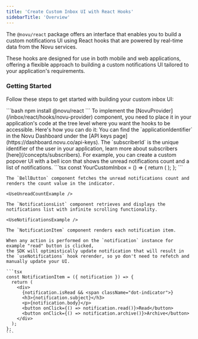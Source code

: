 ```yaml
---
title: 'Create Custom Inbox UI with React Hooks'
sidebarTitle: 'Overview'
---
```



The `@novu/react` package offers an interface that enables you to build a custom notifications UI using React hooks that are powered by real-time data from the Novu services.

These hooks are designed for use in both mobile and web applications, offering a flexible approach to building a custom notifications UI tailored to your application's requirements.

### Getting Started

Follow these steps to get started with building your custom inbox UI:

<Steps>
  <Step title="Install the @novu/react package">
    ```bash 
    npm install @novu/react 
    ```
  </Step>
  <Step title="Implement the NovuProvider">
    To implement the [NovuProvider](/inbox/react/hooks/novu-provider) component, you need to place it in your application's code at the tree level where you want the hooks to be accessible. Here's how you can do it:
    <NovuProviderExample />
    <Tip>
      You can find the `applicationIdentifier` in the Novu Dashboard under the [API
      keys page](https://dashboard.novu.co/api-keys). The `subscriberId` is the
      unique identifier of the user in your application, learn more about
      subscribers [here](/concepts/subscribers).
    </Tip>

  </Step>
  <Step title="Create the custom Inbox UI">
    For example, you can create a custom popover UI with a bell icon that shows the unread notifications count and a list of notifications.
    ```tsx 
    const YourCustomInbox = () => {
      return (
        <Popover.Root open={...} onOpenChange={...}>
          <Popover.Trigger>
            <BellButton />
          </Popover.Trigger>
          <Popover.Content>
            <NotificationsList />
          </Popover.Content>
        </Popover.Root>
      );
    };
    ```

    The `BellButton` component fetches the unread notifications count and renders the count value in the indicator.

    <UseUnreadCountExample />

    The `NotificationsList` component retrieves and displays the notifications list with infinite scrolling functionality.

    <UseNotificationsExample />

    The `NotificationItem` component renders each notification item.

    When any action is performed on the `notification` instance for example "read" button is clicked,
    the SDK will optimistically update notification that will result in the `useNotifications` hook rerender, so yo don't need to refetch and manually update your UI.

    ```tsx
    const NotificationItem = ({ notification }) => {
      return (
        <div>
          {notification.isRead && <span className="dot-indicator">}
          <h3>{notification.subject}</h3>
          <p>{notification.body}</p>
          <button onClick={() => notification.read()}>Read</button>
          <button onClick={() => notification.archive()}>Archive</button>
        </div>
      );
    };
    ```

  </Step>
</Steps>
